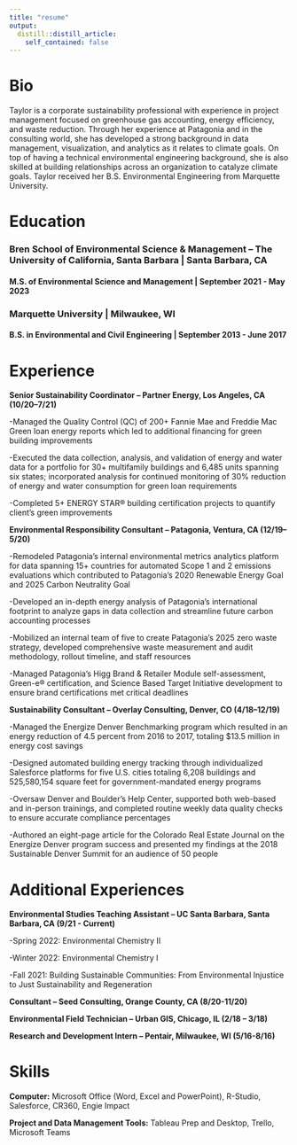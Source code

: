 ```yaml
---
title: "resume"
output:
  distill::distill_article:
    self_contained: false
---
```


# Bio

Taylor is a corporate sustainability professional with experience in project management focused on greenhouse gas accounting, energy efficiency, and waste reduction. Through her experience at Patagonia and in the consulting world, she has developed a strong background in data management, visualization, and analytics as it relates to climate goals. On top of having a technical environmental engineering background, she is also skilled at building relationships across an organization to catalyze climate goals. Taylor received her B.S. Environmental Engineering from Marquette University. 

# Education

### **Bren School of Environmental Science & Management – The University of California, Santa Barbara** | Santa Barbara, CA

#### M.S. of Environmental Science and Management | September 2021 - May 2023


### **Marquette University** | Milwaukee, WI 

#### B.S. in Environmental and Civil Engineering | September 2013 - June 2017

# Experience

**Senior Sustainability Coordinator – Partner Energy, Los Angeles, CA (10/20–7/21)**

-Managed the Quality Control (QC) of 200+ Fannie Mae and Freddie Mac Green loan energy reports which led to additional financing for green building improvements

-Executed the data collection, analysis, and validation of energy and water data for a portfolio for 30+ multifamily buildings and 6,485 units spanning six states; incorporated analysis for continued monitoring of 30% reduction of energy and water consumption for green loan requirements

-Completed 5+ ENERGY STAR® building certification projects to quantify client’s green improvements

**Environmental Responsibility Consultant – Patagonia, Ventura, CA (12/19–5/20)**

-Remodeled Patagonia’s internal environmental metrics analytics platform for data spanning 15+ countries for automated Scope 1 and 2 emissions evaluations which contributed to Patagonia’s 2020 Renewable Energy Goal and 2025 Carbon Neutrality Goal

-Developed an in-depth energy analysis of Patagonia's international footprint to analyze gaps in data collection and streamline future carbon accounting processes 

-Mobilized an internal team of five to create Patagonia’s 2025 zero waste strategy, developed comprehensive waste measurement and audit methodology, rollout timeline, and staff resources

-Managed Patagonia's Higg Brand & Retailer Module self-assessment, Green-e® certification, and Science Based Target Initiative development to ensure brand certifications met critical deadlines

**Sustainability Consultant – Overlay Consulting, Denver, CO (4/18–12/19)**

-Managed the Energize Denver Benchmarking program which resulted in an energy reduction of 4.5 percent from 2016 to 2017, totaling $13.5 million in energy cost savings

-Designed automated building energy tracking through individualized Salesforce platforms for five U.S. cities totaling 6,208 buildings and 525,580,154 square feet for government-mandated energy programs

-Oversaw Denver and Boulder's Help Center, supported both web-based and in-person trainings, and completed routine weekly data quality checks to ensure accurate compliance percentages

-Authored an eight-page article for the Colorado Real Estate Journal on the Energize Denver program success and presented my findings at the 2018 Sustainable Denver Summit for an audience of 50 people

# Additional Experiences

**Environmental Studies Teaching Assistant – UC Santa Barbara, Santa Barbara, CA (9/21 - Current)**

-Spring 2022: Environmental Chemistry II

-Winter 2022: Environmental Chemistry I

-Fall 2021: Building Sustainable Communities: From Environmental Injustice to Just Sustainability and Regeneration

**Consultant – Seed Consulting, Orange County, CA (8/20-11/20)**

**Environmental Field Technician – Urban GIS, Chicago, IL (2/18 – 3/18)**

**Research and Development Intern – Pentair, Milwaukee, WI (5/16-8/16)**


# Skills

**Computer:** Microsoft Office (Word, Excel and PowerPoint), R-Studio, Salesforce, CR360, Engie Impact 

**Project and Data Management Tools:** Tableau Prep and Desktop, Trello, Microsoft Teams

